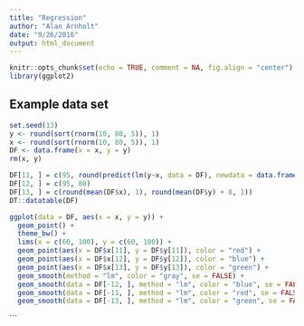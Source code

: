 ```yaml
---
title: "Regression"
author: "Alan Arnholt"
date: "9/26/2016"
output: html_document
---
```


```r
knitr::opts_chunk$set(echo = TRUE, comment = NA, fig.align = "center")
library(ggplot2)
```

## Example data set

```r
set.seed(13)
y <- round(sort(rnorm(10, 80, 5)), 1)
x <- round(sort(rnorm(10, 80, 5)), 1)
DF <- data.frame(x = x, y = y)
rm(x, y)

DF[11, ] = c(95, round(predict(lm(y~x, data = DF), newdata = data.frame(x = 95)),1))
DF[12, ] = c(95, 80)
DF[13, ] = c(round(mean(DF$x), 1), round(mean(DF$y) + 8, 1))
DT::datatable(DF)
```

```r

ggplot(data = DF, aes(x = x, y = y)) +
  geom_point() + 
  theme_bw() + 
  lims(x = c(60, 100), y = c(60, 100)) + 
  geom_point(aes(x = DF$x[11], y = DF$y[11]), color = "red") + 
  geom_point(aes(x = DF$x[12], y = DF$y[12]), color = "blue") + 
  geom_point(aes(x = DF$x[13], y = DF$y[13]), color = "green") + 
  geom_smooth(method = "lm", color = "gray", se = FALSE) + 
  geom_smooth(data = DF[-12, ], method = "lm", color = "blue", se = FALSE) + 
  geom_smooth(data = DF[-11, ], method = "lm", color = "red", se = FALSE) + 
  geom_smooth(data = DF[-13, ], method = "lm", color = "green", se = FALSE) 
```

```